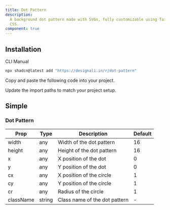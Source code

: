 ```yaml
---
title: Dot Pattern
description:
  A background dot pattern made with SVGs, fully customizable using Tailwind
  CSS.
component: true
---
```


<ComponentPreview name="dot-pattern-01" />

## Installation

<Tabs defaultValue="cli">

<TabsList>
  <TabsTrigger value="cli">CLI</TabsTrigger>
  <TabsTrigger value="manual">Manual</TabsTrigger>
</TabsList>
<TabsContent value="cli">

```bash
npx shadcn@latest add "https://designali.in/r/dot-pattern"
```

</TabsContent>

<TabsContent value="manual">

<Steps>

<Step>Copy and paste the following code into your project.</Step>

<ComponentSource name="dot-pattern" />

<Step>Update the import paths to match your project setup.</Step>

</Steps>

</TabsContent>

</Tabs>

## Simple

<ComponentPreview name="dot-pattern" />

### Dot Pattern

| Prop      | Type   | Description                   | Default |
| --------- | ------ | ----------------------------- | ------- |
| width     | any    | Width of the dot pattern      | 16      |
| height    | any    | Height of the dot pattern     | 16      |
| x         | any    | X position of the dot         | 0       |
| y         | any    | Y position of the dot         | 0       |
| cx        | any    | X position of the circle      | 1       |
| cy        | any    | Y position of the circle      | 1       |
| cr        | any    | Radius of the circle          | 1       |
| className | string | Class name of the dot pattern | -       |

